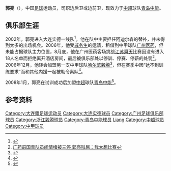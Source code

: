 {{Football player infobox
| playername = 郭亮
| image =
| fullname = 郭亮
| height = {{height|m=1.75}}
| nickname =
| dateofbirth = {{Birth date and age|year=1985|month=3|day=20}}
| cityofbirth = [[辽宁省|辽宁省]][[大连市|大连市]]
| countryofbirth = {{CHN}}
| currentclub = [[青岛中能足球俱乐部|青岛中能]]
| clubnumber = 2
| position = 后卫/中场
| youthyears =
| youthclubs = [[大连实德足球俱乐部|大连实德]]
| years = 2002-2006年<br/>2006年<br/>2007年<br/>2008-
| clubs = [[大连实德足球俱乐部|大连实德]]<br/>→[[广州恒大足球俱乐部|广州医药]] (租借)<br/>[[哈尔滨毅腾足球俱乐部|哈尔滨毅腾]]<br/>[[青岛中能足球俱乐部|青岛中能]]
| caps(goals) = {{0}}13 (0)<br/> {{0}}11 (0) <br>{{0}}{{0}}6 (0)<br>162 (0)
| nationalyears =
| nationalteam =
| nationalcaps(goals) =
}}
'''郭亮'''（{{bd|1985年|3月20日|catIdx=G}}），中国[[足球|足球]]运动员，司职边后卫或边前卫，现效力于[[中超|中超]]球队[[青岛中能足球俱乐部|青岛中能]]。

==俱乐部生涯==
2002年，郭亮进入[[大连实德足球俱乐部|大连实德]]一线队<ref>{{Cite web |url=http://sports.sina.com.cn/j/2002-03-04/04243273.shtml |title=2002赛季大连实德队球员及教练名单 |accessdate=2013-09-03 |archive-date=2016-03-03 |archive-url=https://web.archive.org/web/20160303220655/http://sports.sina.com.cn/j/2002-03-04/04243273.shtml |dead-url=no }}</ref>。他在队中主要担任[[阿迪尔森·多斯·桑托斯|阿迪尔森]]的替补，并未得到太多的出场机会。2006年，他受[[戚务生|戚务生]]的邀请，租借到中甲球队[[广州恒大足球俱乐部|广州医药]]，但未能占据球队主力位置，8月底，他在广州医药客场挑战[[江苏舜天足球俱乐部|江苏舜天]]比赛因没有进入18人名单而拒绝离开酒店房间，最后被俱乐部处以停训、停赛、停薪的处罚<ref>[http://sports.sina.com.cn/b/2006-08-31/12242429785.shtml 广药前国青队员闹情绪被三停 郭亮叫屈：我太想比赛]</ref>。2006年12月，他转会加盟另一支中甲球队[[哈尔滨毅腾足球俱乐部|哈尔滨毅腾]]<ref>{{Cite web |url=http://sports.sina.com.cn/j/2006-12-21/12352654594.shtml |title=实德球员转会新进展：郭亮转会毅腾 王鹏等五人挂牌 |accessdate=2013-09-03 |archive-date=2016-03-04 |archive-url=https://web.archive.org/web/20160304044725/http://sports.sina.com.cn/j/2006-12-21/12352654594.shtml |dead-url=no }}</ref>，但在赛季中因“达不到训练要求”而和其他内援一起被勒令离队<ref>{{Cite web |url=http://sports.sina.com.cn/b/2007-06-21/09252994570.shtml |title=毅腾主力阵容已面目全非 青年军接班老总自娱自乐？ |accessdate=2013-09-03 |archive-date=2016-03-04 |archive-url=https://web.archive.org/web/20160304061908/http://sports.sina.com.cn/b/2007-06-21/09252994570.shtml |dead-url=no }}</ref>。

2008年1月，郭亮在试训成功后加盟[[中超|中超]]球队[[青岛中能足球俱乐部|青岛中能]]<ref>{{Cite web |url=http://sports.enorth.com.cn/system/2008/02/29/002898715.shtml |title=毅腾旧将立足中超赢得主力 实德小将成锋线杀手 |accessdate=2013-09-03 |archive-date=2016-03-04 |archive-url=https://web.archive.org/web/20160304023842/http://sports.enorth.com.cn/system/2008/02/29/002898715.shtml |dead-url=no }}</ref>。

==参考资料==
{{reflist}}

{{2006年广州医药名单}}
{{2008年青岛中能名单}}
{{2009年青岛中能名单}}
{{2010年中超分类名单青岛}}
{{2011年中超分类名单青岛}}
{{2012年中超分类名单青岛}}
{{2013年中超分类名单青岛}}
{{2014年中甲分类名单中能}}
{{2015年中甲分类名单中能}}
{{2016年中甲分类名单中能}}
{{2017年中超分类名单长春}}
{{2018年中乙分类名单大连博阳}}

{{DEFAULTSORT:GUO Liang}}
[[Category:大连籍足球运动员|Category:大连籍足球运动员]]
[[Category:大连实德球员|Category:大连实德球员]]
[[Category:广州足球俱乐部球员|Category:广州足球俱乐部球员]]
[[Category:浙江毅腾球员|Category:浙江毅腾球员]]
[[Category:青岛中能球员|Category:青岛中能球员]]
[[Category:郭姓|Liang]]
[[Category:中超球员|Category:中超球员]]
[[Category:中甲球员|Category:中甲球员]]